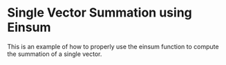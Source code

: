 Single Vector Summation using Einsum
=====================================

This is an example of how to properly use the einsum function
to compute the summation of a single vector.


<WorkedExample />

